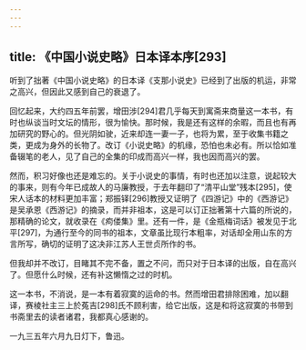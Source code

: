 ```yaml
---
---
---
```

title: 《中国小说史略》日本译本序[293]
---




听到了拙著《中国小说史略》的日本译《支那小说史》已经到了出版的机运，非常之高兴，但因此又感到自己的衰退了。

回忆起来，大约四五年前罢，增田涉[294]君几乎每天到寓斋来商量这一本书，有时也纵谈当时文坛的情形，很为愉快。那时候，我是还有这样的余暇，而且也有再加研究的野心的。但光阴如驶，近来却连一妻一子，也将为累，至于收集书籍之类，更成为身外的长物了。改订《小说史略》的机缘，恐怕也未必有。所以恰如准备辍笔的老人，见了自己的全集的印成而高兴一样，我也因而高兴的罢。

然而，积习好像也还是难忘的。关于小说史的事情，有时也还加以注意，说起较大的事来，则有今年已成故人的马廉教授，于去年翻印了“清平山堂”残本[295]，使宋人话本的材料更加丰富；郑振铎[296]教授又证明了《四游记》中的《西游记》是吴承恩《西游记》的摘录，而并非祖本，这是可以订正拙著第十六篇的所说的，那精确的论文，就收录在《痀偻集》里。还有一件，是《金瓶梅词话》被发见于北平[297]，为通行至今的同书的祖本，文章虽比现行本粗率，对话却全用山东的方言所写，确切的证明了这决非江苏人王世贞所作的书。

但我却并不改订，目睹其不完不备，置之不问，而只对于日本译的出版，自在高兴了。但愿什么时候，还有补这懒惰之过的时机。

这一本书，不消说，是一本有着寂寞的运命的书。然而增田君排除困难，加以翻译，赛棱社主三上於菟吉[298]氏不顾利害，给它出版，这是和将这寂寞的书带到书斋里去的读者诸君，我都真心感谢的。

一九三五年六月九日灯下，鲁迅。